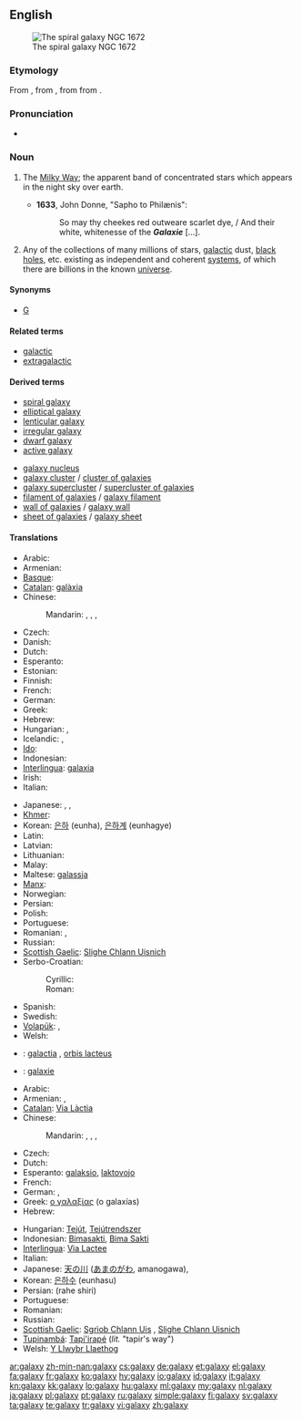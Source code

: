 {{slim-wikipedia}}
{{also|Galaxy}}
==English==
[[Image:NGC 1672 HST.jpg|thumb|The spiral galaxy NGC 1672]]

===Etymology===
From {{etyl|fro}} {{term|galaxie}}, from {{etyl|la}} {{term|galaxias}}, from {{etyl|grc|en}} {{term|γαλαξίας||Milky Way|tr=galaksias|lang=grc|sc=polytonic}} from {{term|γάλα||milk|tr=gala|lang=grc|sc=polytonic}}.

===Pronunciation===
* {{a|UK}} {{IPA|/ˈɡaləksi/}}

===Noun===
{{en-noun|galaxies}}

# {{context|now|_|rare}} The [[Milky Way]]; the apparent band of concentrated stars which appears in the night sky over earth. {{defdate|from 14th c.}}
#* '''1633''', John Donne, "Sapho to Philænis":
#*: So may thy cheekes red outweare scarlet dye, / And their white, whitenesse of the '''''Galaxie''''' [...].
# {{galaxy}} Any of the collections of many millions of stars, [[galactic]] dust, [[black hole]]s, etc. existing as independent and coherent [[system]]s, of which there are billions in the known [[universe]]. {{defdate|from 19th c.}}

====Synonyms====
* {{sense|astronomy}} [[G]] {{qualifier|abbreviation}}

====Related terms====
* [[galactic]]
* [[extragalactic]]

====Derived terms====
{{rel-top|terms derived from ''galaxy (noun)''}}
* [[spiral galaxy]]
* [[elliptical galaxy]]
* [[lenticular galaxy]]
* [[irregular galaxy]]
* [[dwarf galaxy]]
* [[active galaxy]]
{{rel-mid}}
* [[galaxy nucleus]]
* [[galaxy cluster]] / [[cluster of galaxies]]
* [[galaxy supercluster]] / [[supercluster of galaxies]]
* [[filament of galaxies]] / [[galaxy filament]]
* [[wall of galaxies]] / [[galaxy wall]]
* [[sheet of galaxies]] / [[galaxy sheet]]
{{rel-bottom}}

====Translations====
{{trans-see|the Milky Way|Milky Way}}

{{trans-top|collection of billions of stars, galactic dust, black holes, etc}}
* Arabic: {{t|ar|مجرة|f|tr=majárra}}
* Armenian: {{t-|hy|գալակտիկա|tr=galaktika}}
* [[Basque]]: {{t+|eu|galaxia|xs=Basque}}
* [[Catalan]]: [[galàxia]] {{f}}
* Chinese:
*: Mandarin: {{t|cmn|恆星系|sc=Hani}},  {{t|cmn|恒星系|tr=héngxīngxì|sc=Hani}},  {{t|cmn|群星|tr=qúnxīng|sc=Hani}},  {{t-|cmn|星系|tr=xīngxì|sc=Hani}}
* Czech: {{t+|cs|galaxie|f}}
* Danish: {{t-|da|galakse}}
* Dutch: {{t+|nl|sterrenstelsel|n}}
* Esperanto: {{t-|eo|galaksio|xs=Esperanto}}
* Estonian: {{t-|et|galaktika}}
* Finnish: {{t+|fi|galaksi}}
* French: {{t+|fr|galaxie|f}}
* German: {{t+|de|Galaxie|f}}
* Greek: {{t+|el|γαλαξίας|m|tr=galaxías}}
* Hebrew: {{t-|he|גלקסיה|f|alt=גָּלַקְסְיָה|tr=galáksia}}
* Hungarian: {{t+|hu|galaxis}}, {{t-|hu|csillagváros}}
* Icelandic: {{t+|is|stjörnuþoka|f}}, {{t+|is|vetrarbraut|f}}
* [[Ido]]: {{t+|io|galaxio|xs=Ido}}
* Indonesian: {{t-|id|galaksi|xs=Indonesian}}
* [[Interlingua]]: [[galaxia]]
* Irish: {{t-|ga|réaltra|m|xs=Irish}}
* Italian: {{t+|it|galassia|f}}
{{trans-mid}}
* Japanese: {{t+|ja|銀河|tr=ぎんが, ginga}}, {{t-|ja|銀河系|tr=ぎんがけい, gingakei}},  {{t-|ja|星雲|tr=せいうん, seiun}}
* [[Khmer]]: {{t|km|កញ្ចុំផ្កាយ|tr=kanh jom pkary|sc=Khmr}}
* Korean: [[은하]] (eunha), [[은하계]] (eunhagye)
* Latin: {{t|la|galaxias|m}}
* Latvian: {{t-|lv|galaktika|f|xs=Latvian}}
* Lithuanian: {{t|lt|galaktika}}
* Malay: {{t|ms|galaksi}}
* Maltese: [[galassja]] {{f}}
* [[Manx]]: {{t|gv|ard-chruinnaght|f}}
* Norwegian: {{t+|no|galakse|m}}
* Persian: {{t+|fa|کهکشان|tr=kahkeshan|xs=Persian}}
* Polish: {{t+|pl|galaktyka|f}}
* Portuguese: {{t+|pt|galáxia|f}}
* Romanian: {{t+|ro|galaxie|f}}, {{t|ro|galaxii|f|p}}
* Russian: {{t+|ru|галактика|f|tr=galáktika}}
* [[Scottish Gaelic]]: [[Slighe Chlann Uisnich]] {{f}}
* Serbo-Croatian:
*: Cyrillic: {{t|sh|галаксија|f|alt=гала̀ксија|sc=Cyrl|xs=Serbo-Croatian}}
*: Roman: {{t|sh|galaksija|f|alt=galàksija|xs=Serbo-Croatian}}
* Spanish: {{t+|es|galaxia|f}}
* Swedish: {{t+|sv|galax}}
* [[Volapük]]: {{t|vo|galaxid}}, {{qualifier|obsolete}} {{t|vo|galaxüt}}
* Welsh: {{t|cy|galaeth|f}}
{{trans-bottom}}

{{checktrans-top}}
* {{ttbc|la}}: [[galactia]] {{f}}, [[orbis lacteus]] {{f}}
* {{ttbc|nov}}: [[galaxie]]
* Arabic: {{t-|ar|درب التبانة|m|tr=darb al-tabbaana}}
* Armenian: {{t-|hy|Ծիր Կաթին|tr=Çir Kat’in}},  {{t|hy|Հարդագողի ճանապարհ|tr=Hardagoġi č̣anaparh}}
* [[Catalan]]: [[Via Làctia]] {{f}}
* Chinese:
*: Mandarin: {{t-|cmn|銀河|sc=Hani}},  {{t|cmn|银河|tr=Yínhé|sc=Hani}},  {{t-|cmn|銀河系|sc=Hani}},  {{t-|cmn|银河系|tr=Yínhéxì|sc=Hani}}
* Czech: {{t-|cs|Mléčná dráha|f}}
* Dutch: {{t+|nl|melkweg|f}}
* Esperanto: [[galaksio]], [[laktovojo]]
* French: {{t+|fr|voie lactée|f}}
* German: {{t+|de|Milchstraße|f}}, {{t+|de|Galaxis|f}}
* Greek: [[ο γαλαξίας]] (o galaxías) {{m}}
* Hebrew: {{t|he|שביל החלב|m|tr=shvíl hekhaláv}}

* Hungarian: [[Tejút]], [[Tejútrendszer]]
* Indonesian: [[Bimasakti]], [[Bima Sakti]]
* [[Interlingua]]: [[Via Lactee]]
* Italian: {{t-|it|Via Lattea|f}}
* Japanese: [[天の川]] ([[あまのがわ]], amanogawa),  {{t-|ja|銀河系|tr=ぎんがけい, gingakei}}
* Korean: [[은하수]] (eunhasu)
* Persian: {{fa-Arab|[[راه شیری]]}} (rahe shiri)
* Portuguese: {{t+|pt|Via Láctea|f}}
* Romanian: {{t-|ro|Calea Lactee|f}}
* Russian: {{t+|ru|Млечный Путь|m|tr=Mléčnyj Put'}}
* [[Scottish Gaelic]]: [[Sgrìob Chlann Uis]] {{f}}, [[Slighe Chlann Uisnich]] {{f}}
* [[Tupinambá]]: [[Tapi'irapé]] (''lit.'' "tapir's way")
* Welsh: [[Y Llwybr Llaethog]]
{{trans-bottom}}

[[ar:galaxy]]
[[zh-min-nan:galaxy]]
[[cs:galaxy]]
[[de:galaxy]]
[[et:galaxy]]
[[el:galaxy]]
[[fa:galaxy]]
[[fr:galaxy]]
[[ko:galaxy]]
[[hy:galaxy]]
[[io:galaxy]]
[[id:galaxy]]
[[it:galaxy]]
[[kn:galaxy]]
[[kk:galaxy]]
[[lo:galaxy]]
[[hu:galaxy]]
[[ml:galaxy]]
[[my:galaxy]]
[[nl:galaxy]]
[[ja:galaxy]]
[[pl:galaxy]]
[[pt:galaxy]]
[[ru:galaxy]]
[[simple:galaxy]]
[[fi:galaxy]]
[[sv:galaxy]]
[[ta:galaxy]]
[[te:galaxy]]
[[tr:galaxy]]
[[vi:galaxy]]
[[zh:galaxy]]